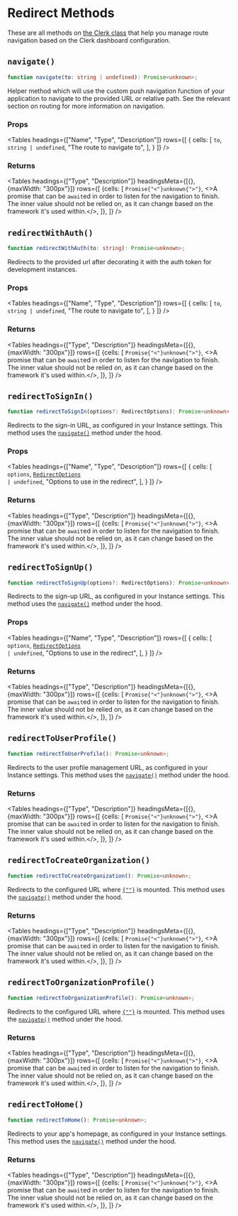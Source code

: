 
# Redirect Methods

These are all methods on [the Clerk class](/docs/references/javascript/clerk/clerk) that help you manage route navigation based on the Clerk dashboard configuration.

## `navigate()`

```typescript
function navigate(to: string | undefined): Promise<unknown>;
```

Helper method which will use the custom push navigation function of your application to navigate to the provided URL or relative path. See the relevant section on routing for more information on navigation.

### Props

<Tables
  headings={["Name", "Type", "Description"]}
  rows={[
  {
  cells: [
  <code>to</code>,
  <code>string | undefined</code>,
  "The route to navigate to",
  ],
  }
  ]}
/>

### Returns

<Tables
  headings={["Type", "Description"]}
  headingsMeta={[{}, {maxWidth: "300px"}]}
  rows={[
  {cells: [
  <code>Promise{"<"}unknown{">"}</code>,
  <>A promise that can be <code>await</code>ed in order to listen for the navigation to finish.<br/>The inner value should not be relied on, as it can change based on the framework it's used within.</>,
  ]},
  ]}
/>

## `redirectWithAuth()`

```typescript
function redirectWithAuth(to: string): Promise<unknown>;
```

Redirects to the provided url after decorating it with the auth token for development instances.


### Props

<Tables
  headings={["Name", "Type", "Description"]}
  rows={[
  {
  cells: [
  <code>to</code>,
  <code>string | undefined</code>,
  "The route to navigate to",
  ],
  }
  ]}
/>

### Returns

<Tables
  headings={["Type", "Description"]}
  headingsMeta={[{}, {maxWidth: "300px"}]}
  rows={[
  {cells: [
  <code>Promise{"<"}unknown{">"}</code>,
  <>A promise that can be <code>await</code>ed in order to listen for the navigation to finish.<br/>The inner value should not be relied on, as it can change based on the framework it's used within.</>,
  ]},
  ]}
/>

## `redirectToSignIn()`

```typescript
function redirectToSignIn(options?: RedirectOptions): Promise<unknown>;
```

Redirects to the sign-in URL, as configured in your Instance settings. This method uses the [`navigate()`](#navigate) method under the hood.


### Props

<Tables
  headings={["Name", "Type", "Description"]}
  rows={[
  {
  cells: [
  <code>options</code>,
  <code><a href="/reference-js/types/redirect-options">RedirectOptions</a> | undefined</code>,
  "Options to use in the redirect",
  ],
  }
  ]}
/>

### Returns

<Tables
  headings={["Type", "Description"]}
  headingsMeta={[{}, {maxWidth: "300px"}]}
  rows={[
  {cells: [
  <code>Promise{"<"}unknown{">"}</code>,
  <>A promise that can be <code>await</code>ed in order to listen for the navigation to finish.<br/>The inner value should not be relied on, as it can change based on the framework it's used within.</>,
  ]},
  ]}
/>

## `redirectToSignUp()`

```typescript
function redirectToSignUp(options?: RedirectOptions): Promise<unknown>;
```

Redirects to the sign-up URL, as configured in your Instance settings. This method uses the [`navigate()`](#navigate) method under the hood.

### Props

<Tables
  headings={["Name", "Type", "Description"]}
  rows={[
  {
  cells: [
  <code>options</code>,
  <code><a href="/reference-js/types/redirect-options">RedirectOptions</a> | undefined</code>,
  "Options to use in the redirect",
  ],
  }
  ]}
/>

### Returns

<Tables
  headings={["Type", "Description"]}
  headingsMeta={[{}, {maxWidth: "300px"}]}
  rows={[
  {cells: [
  <code>Promise{"<"}unknown{">"}</code>,
  <>A promise that can be <code>await</code>ed in order to listen for the navigation to finish.<br/>The inner value should not be relied on, as it can change based on the framework it's used within.</>,
  ]},
  ]}
/>


## `redirectToUserProfile()`

```typescript
function redirectToUserProfile(): Promise<unknown>;
```

Redirects to the user profile management URL, as configured in your Instance settings. This method uses the [`navigate()`](#navigate) method under the hood.

### Returns

<Tables
  headings={["Type", "Description"]}
  headingsMeta={[{}, {maxWidth: "300px"}]}
  rows={[
  {cells: [
  <code>Promise{"<"}unknown{">"}</code>,
  <>A promise that can be <code>await</code>ed in order to listen for the navigation to finish.<br/>The inner value should not be relied on, as it can change based on the framework it's used within.</>,
  ]},
  ]}
/>

## `redirectToCreateOrganization()`

```typescript
function redirectToCreateOrganization(): Promise<unknown>;
```

Redirects to the configured URL where <code><a href="/reference-js/clerk/create-organization">{"<CreateOrganization />"}</a></code> is mounted. This method uses the [`navigate()`](#navigate) method under the hood.

### Returns

<Tables
  headings={["Type", "Description"]}
  headingsMeta={[{}, {maxWidth: "300px"}]}
  rows={[
  {cells: [
  <code>Promise{"<"}unknown{">"}</code>,
  <>A promise that can be <code>await</code>ed in order to listen for the navigation to finish.<br/>The inner value should not be relied on, as it can change based on the framework it's used within.</>,
  ]},
  ]}
/>

## `redirectToOrganizationProfile()`

```typescript
function redirectToOrganizationProfile(): Promise<unknown>;
```

Redirects to the configured URL where <code><a href="/reference-js/clerk/organization-profile">{"<OrganizationProfile />"}</a></code> is mounted. This method uses the [`navigate()`](#navigate) method under the hood.

### Returns

<Tables
  headings={["Type", "Description"]}
  headingsMeta={[{}, {maxWidth: "300px"}]}
  rows={[
  {cells: [
  <code>Promise{"<"}unknown{">"}</code>,
  <>A promise that can be <code>await</code>ed in order to listen for the navigation to finish.<br/>The inner value should not be relied on, as it can change based on the framework it's used within.</>,
  ]},
  ]}
/>


## `redirectToHome()`

```typescript
function redirectToHome(): Promise<unknown>;
```

Redirects to your app's homepage, as configured in your Instance settings. This method uses the [`navigate()`](#navigate) method under the hood.

### Returns

<Tables
  headings={["Type", "Description"]}
  headingsMeta={[{}, {maxWidth: "300px"}]}
  rows={[
  {cells: [
  <code>Promise{"<"}unknown{">"}</code>,
  <>A promise that can be <code>await</code>ed in order to listen for the navigation to finish.<br/>The inner value should not be relied on, as it can change based on the framework it's used within.</>,
  ]},
  ]}
/>

